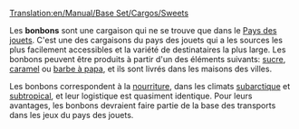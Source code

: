 [[Translation:en/Manual/Base Set/Cargos/Sweets]]

{{fr/Cargaison|nom=Bonbons
|image=en/Sweets.png|produit=[[fr/Manual/Base Set/Industries/Usine de bonbons|Usine de bonbons]]
|accepté=[[fr/Manual/Ville|Ville]]
}}

Les '''bonbons''' sont une cargaison qui ne se trouve que dans le [[fr/Manual/Climat#Pays des jouets|Pays des jouets]]. C'est une des cargaisons du pays des jouets qui a les sources les plus facilement accessibles et la variété de destinataires la plus large. Les bonbons peuvent être produits à partir d'un des éléments suivants: [[fr/Manual/Base Set/Cargos/Sucre|sucre]], [[fr/Manual/Base Set/Cargos/Caramel|caramel]] ou [[fr/Manual/Base Set/Cargos/Barbe à papa|barbe à papa]], et ils sont livrés dans les maisons des villes.

Les bonbons correspondent à la [[fr/Manual/Base Set/Cargos/Nourriture|nourriture]], dans les climats [[fr/Manual/Climat#Subarctique|subarctique]] et [[fr/Manual/Climat#Subtropical|subtropical]], et leur logistique est quasiment identique. Pour leurs avantages, les bonbons devraient faire partie de la base des transports dans les jeux du pays des jouets.